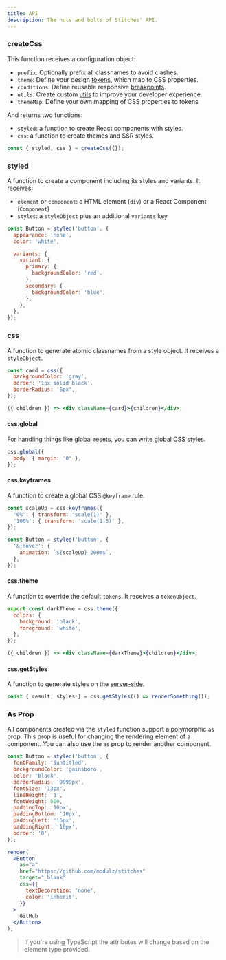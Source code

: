 ```yaml
---
title: API
description: The nuts and bolts of Stitches' API.
---
```


### createCss

This function receives a configuration object:

- `prefix`: Optionally prefix all classnames to avoid clashes.
- `theme`: Define your design [tokens](/docs/tokens), which map to CSS properties.
- `conditions`: Define reusable responsive [breakpoints](/docs/breakpoints).
- `utils`: Create custom [utils](/docs/utils) to improve your developer experience.
- `themeMap`: Define your own mapping of CSS properties to tokens

And returns two functions:

- `styled`: a function to create React components with styles.
- `css`: a function to create themes and SSR styles.

```jsx
const { styled, css } = createCss({});
```

### styled

A function to create a component including its styles and variants. It receives:

- `element` or `component`: a HTML element (`div`) or a React Component (`Component`)
- `styles`: a `styleObject` plus an additional `variants` key

```jsx
const Button = styled('button', {
  appearance: 'none',
  color: 'white',

  variants: {
    variant: {
      primary: {
        backgroundColor: 'red',
      },
      secondary: {
        backgroundColor: 'blue',
      },
    },
  },
});
```

### css

A function to generate atomic classnames from a style object. It receives a `styleObject`.

```jsx
const card = css({
  backgroundColor: 'gray',
  border: '1px solid black',
  borderRadius: '6px',
});

({ children }) => <div className={card}>{children}</div>;
```

#### css.global

For handling things like global resets, you can write global CSS styles.

```jsx
css.global({
  body: { margin: '0' },
});
```

#### css.keyframes

A function to create a global CSS `@keyframe` rule.

```jsx
const scaleUp = css.keyframes({
  '0%': { transform: 'scale(1)' },
  '100%': { transform: 'scale(1.5)' },
});

const Button = styled('button', {
  '&:hover': {
    animation: `${scaleUp} 200ms`,
  },
});
```

#### css.theme

A function to override the default `tokens`. It receives a `tokenObject`.

```jsx
export const darkTheme = css.theme({
  colors: {
    background: 'black',
    foreground: 'white',
  },
});

({ children }) => <div className={darkTheme}>{children}</div>;
```

#### css.getStyles

A function to generate styles on the [server-side](/docs/server-side-rendering).

```jsx
const { result, styles } = css.getStyles(() => renderSomething());
```

### As Prop

All components created via the `styled` function support a polymorphic `as` prop. This prop is useful for changing the rendering element of a component. You can also use the `as` prop to render another component.

```jsx live manual
const Button = styled('button', {
  fontFamily: '$untitled',
  backgroundColor: 'gainsboro',
  color: 'black',
  borderRadius: '9999px',
  fontSize: '13px',
  lineHeight: '1',
  fontWeight: 500,
  paddingTop: '10px',
  paddingBottom: '10px',
  paddingLeft: '16px',
  paddingRight: '16px',
  border: '0',
});

render(
  <Button
    as="a"
    href="https://github.com/modulz/stitches"
    target="_blank"
    css={{
      textDecoration: 'none',
      color: 'inherit',
    }}
  >
    GitHub
  </Button>
);
```

> If you're using TypeScript the attributes will change based on the element type provided.
